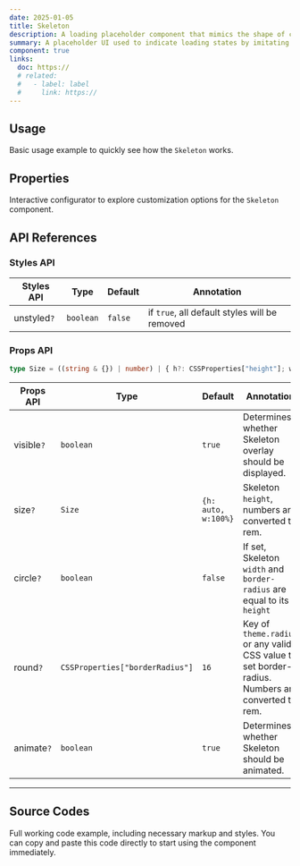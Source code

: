 ```yaml
---
date: 2025-01-05
title: Skeleton
description: A loading placeholder component that mimics the shape of content while data is being fetched or processed.
summary: A placeholder UI used to indicate loading states by imitating content structure.
component: true
links:
  doc: https://
  # related:
  #   - label: label
  #     link: https://
---
```


## Usage

Basic usage example to quickly see how the `Skeleton` works.

<SkeletonDemosUsage />

## Properties

Interactive configurator to explore customization options for the `Skeleton` component.

<SkeletonDemosConfigurator />

## API References

### Styles API

| Styles API  | Type      | Default | Annotation                                    |
| ----------- | --------- | ------- | --------------------------------------------- |
| unstyled`?` | `boolean` | `false` | if `true`, all default styles will be removed |

### Props API

```ts
type Size = ((string & {}) | number) | { h?: CSSProperties["height"]; w?: CSSProperties["width"] };
```

| Props API  | Type                            | Default             | Annotation                                                                                       |
| ---------- | ------------------------------- | ------------------- | ------------------------------------------------------------------------------------------------ |
| visible`?` | `boolean`                       | `true`              | Determines whether Skeleton overlay should be displayed.                                         |
| size`?`    | `Size`                          | `{h: auto, w:100%}` | Skeleton `height`, numbers are converted to rem.                                                 |
| circle`?`  | `boolean`                       | `false`             | If set, Skeleton `width` and `border-radius` are equal to its `height`                           |
| round`?`   | `CSSProperties["borderRadius"]` | `16`                | Key of `theme.radius` or any valid CSS value to set border-radius. Numbers are converted to rem. |
| animate`?` | `boolean`                       | `true`              | Determines whether Skeleton should be animated.                                                  |

---

## Source Codes

Full working code example, including necessary markup and styles.
You can copy and paste this code directly to start using the component immediately.

<SourceCodes name="skeleton" />
